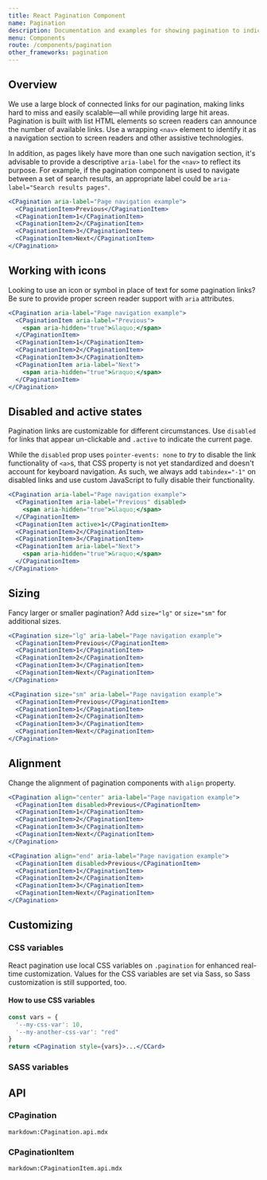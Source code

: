 ```yaml
---
title: React Pagination Component
name: Pagination
description: Documentation and examples for showing pagination to indicate a series of related content exists across multiple pages.
menu: Components
route: /components/pagination
other_frameworks: pagination
---
```



## Overview

We use a large block of connected links for our pagination, making links hard to miss and easily scalable—all while providing large hit areas. Pagination is built with list HTML elements so screen readers can announce the number of available links. Use a wrapping `<nav>` element to identify it as a navigation section to screen readers and other assistive technologies.

In addition, as pages likely have more than one such navigation section, it's advisable to provide a descriptive `aria-label` for the `<nav>` to reflect its purpose. For example, if the pagination component is used to navigate between a set of search results, an appropriate label could be `aria-label="Search results pages"`.

```jsx preview
<CPagination aria-label="Page navigation example">
  <CPaginationItem>Previous</CPaginationItem>
  <CPaginationItem>1</CPaginationItem>
  <CPaginationItem>2</CPaginationItem>
  <CPaginationItem>3</CPaginationItem>
  <CPaginationItem>Next</CPaginationItem>
</CPagination>
```

## Working with icons

Looking to use an icon or symbol in place of text for some pagination links? Be sure to provide proper screen reader support with `aria` attributes.

```jsx preview
<CPagination aria-label="Page navigation example">
  <CPaginationItem aria-label="Previous">
    <span aria-hidden="true">&laquo;</span>
  </CPaginationItem>
  <CPaginationItem>1</CPaginationItem>
  <CPaginationItem>2</CPaginationItem>
  <CPaginationItem>3</CPaginationItem>
  <CPaginationItem aria-label="Next">
    <span aria-hidden="true">&raquo;</span>
  </CPaginationItem>
</CPagination>
```

## Disabled and active states

Pagination links are customizable for different circumstances. Use `disabled` for links that appear un-clickable and `.active` to indicate the current page.

While the `disabled` prop uses `pointer-events: none` to _try_ to disable the link functionality of `<a>`s, that CSS property is not yet standardized and doesn't account for keyboard navigation. As such, we always add `tabindex="-1"` on disabled links and use custom JavaScript to fully disable their functionality.

```jsx preview
<CPagination aria-label="Page navigation example">
  <CPaginationItem aria-label="Previous" disabled>
    <span aria-hidden="true">&laquo;</span>
  </CPaginationItem>
  <CPaginationItem active>1</CPaginationItem>
  <CPaginationItem>2</CPaginationItem>
  <CPaginationItem>3</CPaginationItem>
  <CPaginationItem aria-label="Next">
    <span aria-hidden="true">&raquo;</span>
  </CPaginationItem>
</CPagination>
```

## Sizing

Fancy larger or smaller pagination? Add `size="lg"` or `size="sm"` for additional sizes.

```jsx preview
<CPagination size="lg" aria-label="Page navigation example">
  <CPaginationItem>Previous</CPaginationItem>
  <CPaginationItem>1</CPaginationItem>
  <CPaginationItem>2</CPaginationItem>
  <CPaginationItem>3</CPaginationItem>
  <CPaginationItem>Next</CPaginationItem>
</CPagination>
```

```jsx preview
<CPagination size="sm" aria-label="Page navigation example">
  <CPaginationItem>Previous</CPaginationItem>
  <CPaginationItem>1</CPaginationItem>
  <CPaginationItem>2</CPaginationItem>
  <CPaginationItem>3</CPaginationItem>
  <CPaginationItem>Next</CPaginationItem>
</CPagination>
```

## Alignment

Change the alignment of pagination components with `align` property.

```jsx preview
<CPagination align="center" aria-label="Page navigation example">
  <CPaginationItem disabled>Previous</CPaginationItem>
  <CPaginationItem>1</CPaginationItem>
  <CPaginationItem>2</CPaginationItem>
  <CPaginationItem>3</CPaginationItem>
  <CPaginationItem>Next</CPaginationItem>
</CPagination>
```

```jsx preview
<CPagination align="end" aria-label="Page navigation example">
  <CPaginationItem disabled>Previous</CPaginationItem>
  <CPaginationItem>1</CPaginationItem>
  <CPaginationItem>2</CPaginationItem>
  <CPaginationItem>3</CPaginationItem>
  <CPaginationItem>Next</CPaginationItem>
</CPagination>
```

## Customizing

### CSS variables

React pagination use local CSS variables on `.pagination` for enhanced real-time customization. Values for the CSS variables are set via Sass, so Sass customization is still supported, too.

<ScssDocs file="_pagination.scss" capture="pagination-css-vars"/>

#### How to use CSS variables

```jsx
const vars = { 
  '--my-css-var': 10,
  '--my-another-css-var': "red" 
}
return <CPagination style={vars}>...</CCard>
```

### SASS variables

<ScssDocs file="_variables.scss" capture="pagination-variables"/>

## API

### CPagination

`markdown:CPagination.api.mdx`

### CPaginationItem

`markdown:CPaginationItem.api.mdx`
